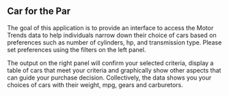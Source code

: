 
## Car for the Par

The goal of this application is to provide an interface to access the Motor Trends data to help individuals narrow down their choice of cars based on preferences such as number of cylinders, hp, and transmission type. Please set preferences using the filters on the left panel. 

The output on the right panel will confirm your selected criteria, display a table of cars that meet your criteria and graphically show other aspects that can guide your purchase decision. Collectively, the data shows you your choices of cars with their weight, mpg, gears and carburetors. 
